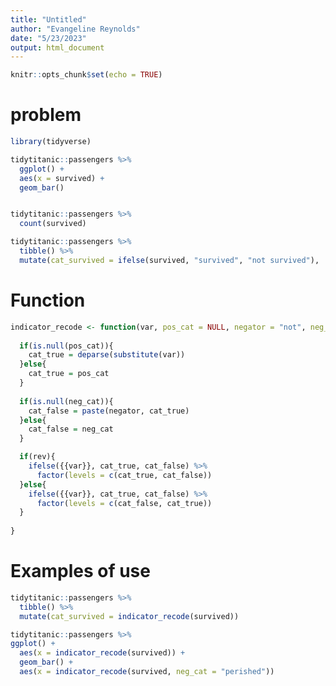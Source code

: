 ```yaml
---
title: "Untitled"
author: "Evangeline Reynolds"
date: "5/23/2023"
output: html_document
---
```


```r
knitr::opts_chunk$set(echo = TRUE)
```

# problem

```r
library(tidyverse)

tidytitanic::passengers %>% 
  ggplot() + 
  aes(x = survived) + 
  geom_bar()


tidytitanic::passengers %>% 
  count(survived)

tidytitanic::passengers %>% 
  tibble() %>% 
  mutate(cat_survived = ifelse(survived, "survived", "not survived"), .before = 1)
```



# Function
  
```r
indicator_recode <- function(var, pos_cat = NULL, negator = "not", neg_cat = NULL, rev = FALSE){
  
  if(is.null(pos_cat)){
    cat_true = deparse(substitute(var))
  }else{
    cat_true = pos_cat
  }
  
  if(is.null(neg_cat)){
    cat_false = paste(negator, cat_true)
  }else{
    cat_false = neg_cat
  }

  if(rev){
    ifelse({{var}}, cat_true, cat_false) %>% 
      factor(levels = c(cat_true, cat_false))
  }else{
    ifelse({{var}}, cat_true, cat_false) %>% 
      factor(levels = c(cat_false, cat_true))
  }
  
}
```

# Examples of use

```r
tidytitanic::passengers %>% 
  tibble() %>% 
  mutate(cat_survived = indicator_recode(survived))

tidytitanic::passengers %>% 
ggplot() + 
  aes(x = indicator_recode(survived)) + 
  geom_bar() + 
  aes(x = indicator_recode(survived, neg_cat = "perished"))

```
